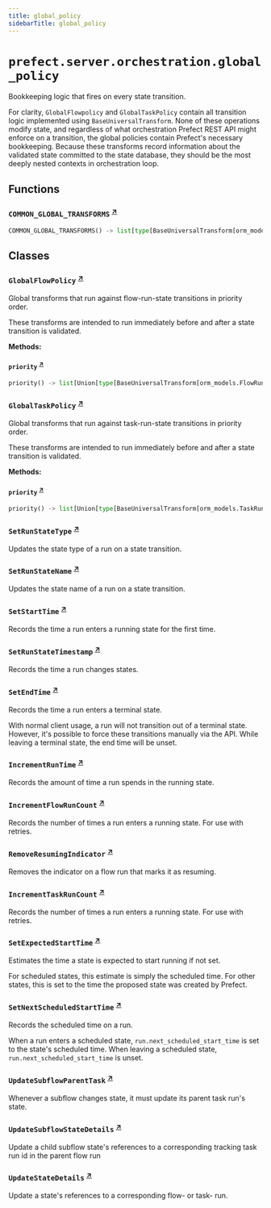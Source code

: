 ```yaml
---
title: global_policy
sidebarTitle: global_policy
---
```


# `prefect.server.orchestration.global_policy`



Bookkeeping logic that fires on every state transition.

For clarity, `GlobalFlowpolicy` and `GlobalTaskPolicy` contain all transition logic
implemented using `BaseUniversalTransform`. None of these operations modify state, and regardless of what orchestration Prefect REST API might
enforce on a transition, the global policies contain Prefect's necessary bookkeeping.
Because these transforms record information about the validated state committed to the
state database, they should be the most deeply nested contexts in orchestration loop.


## Functions

### `COMMON_GLOBAL_TRANSFORMS` <sup><a href="https://github.com/prefecthq/prefect/blob/main/src/prefect/server/orchestration/global_policy.py#L34" target="_blank">↗</a></sup>

```python
COMMON_GLOBAL_TRANSFORMS() -> list[type[BaseUniversalTransform[orm_models.Run, Union[core.FlowRunPolicy, core.TaskRunPolicy]]]]
```

## Classes

### `GlobalFlowPolicy` <sup><a href="https://github.com/prefecthq/prefect/blob/main/src/prefect/server/orchestration/global_policy.py#L54" target="_blank">↗</a></sup>


Global transforms that run against flow-run-state transitions in priority order.

These transforms are intended to run immediately before and after a state transition
is validated.


**Methods:**

#### `priority` <sup><a href="https://github.com/prefecthq/prefect/blob/main/src/prefect/server/orchestration/global_policy.py#L63" target="_blank">↗</a></sup>

```python
priority() -> list[Union[type[BaseUniversalTransform[orm_models.FlowRun, core.FlowRunPolicy]], type[BaseOrchestrationRule[orm_models.FlowRun, core.FlowRunPolicy]]]]
```

### `GlobalTaskPolicy` <sup><a href="https://github.com/prefecthq/prefect/blob/main/src/prefect/server/orchestration/global_policy.py#L87" target="_blank">↗</a></sup>


Global transforms that run against task-run-state transitions in priority order.

These transforms are intended to run immediately before and after a state transition
is validated.


**Methods:**

#### `priority` <sup><a href="https://github.com/prefecthq/prefect/blob/main/src/prefect/server/orchestration/global_policy.py#L96" target="_blank">↗</a></sup>

```python
priority() -> list[Union[type[BaseUniversalTransform[orm_models.TaskRun, core.TaskRunPolicy]], type[BaseOrchestrationRule[orm_models.TaskRun, core.TaskRunPolicy]]]]
```

### `SetRunStateType` <sup><a href="https://github.com/prefecthq/prefect/blob/main/src/prefect/server/orchestration/global_policy.py#L115" target="_blank">↗</a></sup>


Updates the state type of a run on a state transition.


### `SetRunStateName` <sup><a href="https://github.com/prefecthq/prefect/blob/main/src/prefect/server/orchestration/global_policy.py#L135" target="_blank">↗</a></sup>


Updates the state name of a run on a state transition.


### `SetStartTime` <sup><a href="https://github.com/prefecthq/prefect/blob/main/src/prefect/server/orchestration/global_policy.py#L155" target="_blank">↗</a></sup>


Records the time a run enters a running state for the first time.


### `SetRunStateTimestamp` <sup><a href="https://github.com/prefecthq/prefect/blob/main/src/prefect/server/orchestration/global_policy.py#L177" target="_blank">↗</a></sup>


Records the time a run changes states.


### `SetEndTime` <sup><a href="https://github.com/prefecthq/prefect/blob/main/src/prefect/server/orchestration/global_policy.py#L197" target="_blank">↗</a></sup>


Records the time a run enters a terminal state.

With normal client usage, a run will not transition out of a terminal state.
However, it's possible to force these transitions manually via the API. While
leaving a terminal state, the end time will be unset.


### `IncrementRunTime` <sup><a href="https://github.com/prefecthq/prefect/blob/main/src/prefect/server/orchestration/global_policy.py#L233" target="_blank">↗</a></sup>


Records the amount of time a run spends in the running state.


### `IncrementFlowRunCount` <sup><a href="https://github.com/prefecthq/prefect/blob/main/src/prefect/server/orchestration/global_policy.py#L257" target="_blank">↗</a></sup>


Records the number of times a run enters a running state. For use with retries.


### `RemoveResumingIndicator` <sup><a href="https://github.com/prefecthq/prefect/blob/main/src/prefect/server/orchestration/global_policy.py#L283" target="_blank">↗</a></sup>


Removes the indicator on a flow run that marks it as resuming.


### `IncrementTaskRunCount` <sup><a href="https://github.com/prefecthq/prefect/blob/main/src/prefect/server/orchestration/global_policy.py#L309" target="_blank">↗</a></sup>


Records the number of times a run enters a running state. For use with retries.


### `SetExpectedStartTime` <sup><a href="https://github.com/prefecthq/prefect/blob/main/src/prefect/server/orchestration/global_policy.py#L328" target="_blank">↗</a></sup>


Estimates the time a state is expected to start running if not set.

For scheduled states, this estimate is simply the scheduled time. For other states,
this is set to the time the proposed state was created by Prefect.


### `SetNextScheduledStartTime` <sup><a href="https://github.com/prefecthq/prefect/blob/main/src/prefect/server/orchestration/global_policy.py#L356" target="_blank">↗</a></sup>


Records the scheduled time on a run.

When a run enters a scheduled state, `run.next_scheduled_start_time` is set to
the state's scheduled time. When leaving a scheduled state,
`run.next_scheduled_start_time` is unset.


### `UpdateSubflowParentTask` <sup><a href="https://github.com/prefecthq/prefect/blob/main/src/prefect/server/orchestration/global_policy.py#L386" target="_blank">↗</a></sup>


Whenever a subflow changes state, it must update its parent task run's state.


### `UpdateSubflowStateDetails` <sup><a href="https://github.com/prefecthq/prefect/blob/main/src/prefect/server/orchestration/global_policy.py#L418" target="_blank">↗</a></sup>


Update a child subflow state's references to a corresponding tracking task run id
in the parent flow run


### `UpdateStateDetails` <sup><a href="https://github.com/prefecthq/prefect/blob/main/src/prefect/server/orchestration/global_policy.py#L442" target="_blank">↗</a></sup>


Update a state's references to a corresponding flow- or task- run.

